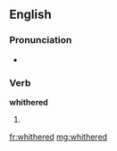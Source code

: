 ==English==

===Pronunciation===
* {{homophones|withered}}

===Verb===
'''whithered'''

# {{past of|whither}}

[[fr:whithered]]
[[mg:whithered]]